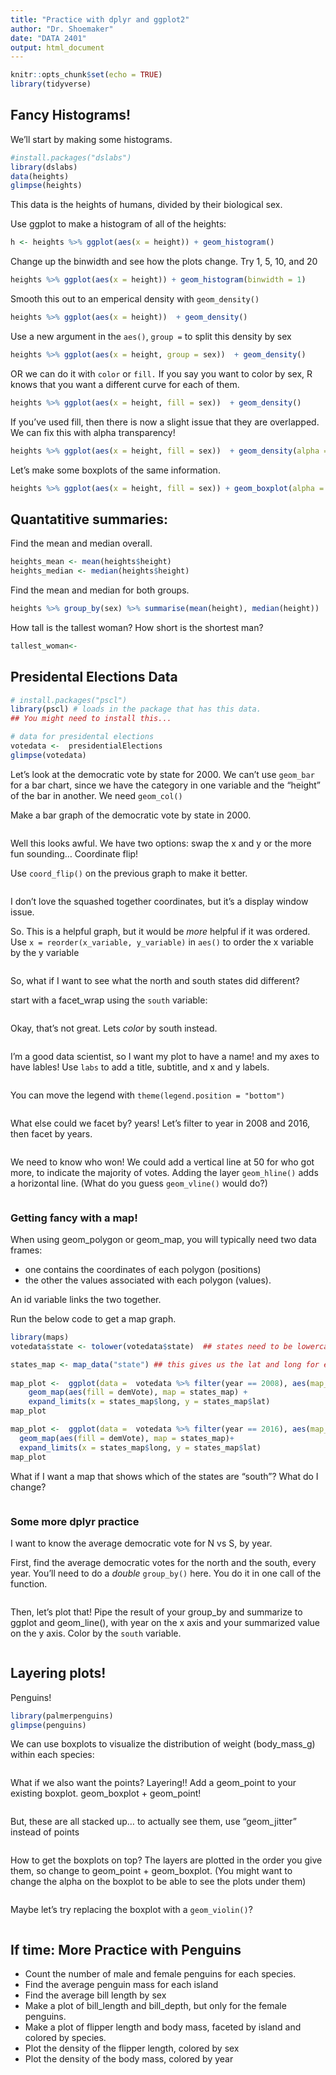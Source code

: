 ```yaml
---
title: "Practice with dplyr and ggplot2"
author: "Dr. Shoemaker"
date: "DATA 2401"
output: html_document
---
```


```r
knitr::opts_chunk$set(echo = TRUE)
library(tidyverse)
```

## Fancy Histograms!

We'll start by making some histograms.

```r
#install.packages("dslabs")
library(dslabs) 
data(heights)
glimpse(heights)
```

This data is the heights of humans, divided by their biological sex.

Use ggplot to make a histogram of all of the heights:

```r
h <- heights %>% ggplot(aes(x = height)) + geom_histogram()

```

Change up the binwidth and see how the plots change. Try 1, 5, 10, and 20

```r
heights %>% ggplot(aes(x = height)) + geom_histogram(binwidth = 1)
```

Smooth this out to an emperical density with `geom_density()`

```r
heights %>% ggplot(aes(x = height))  + geom_density()
```

Use a new argument in the `aes()`, `group =` to split this density by sex

```r
heights %>% ggplot(aes(x = height, group = sex))  + geom_density()
```

OR we can do it with `color` or `fill.` If you say you want to color by sex, R knows that you want a different curve for each of them.

```r
heights %>% ggplot(aes(x = height, fill = sex))  + geom_density()
```

If you've used fill, then there is now a slight issue that they are overlapped. We can fix this with alpha transparency!

```r
heights %>% ggplot(aes(x = height, fill = sex))  + geom_density(alpha = 1/2) 

```

Let's make some boxplots of the same information.

```r
heights %>% ggplot(aes(x = height, fill = sex)) + geom_boxplot(alpha = 1/2) 
```

## Quantatitive summaries:  

Find the mean and median overall. 

```r
heights_mean <- mean(heights$height)
heights_median <- median(heights$height)

```

Find the mean and median for both groups. 

```r
heights %>% group_by(sex) %>% summarise(mean(height), median(height))

```

How tall is the tallest woman? How short is the shortest man? 

```R
tallest_woman<- 

```

## Presidental Elections Data

```r
# install.packages("pscl")
library(pscl) # loads in the package that has this data. 
## You might need to install this...

# data for presidental elections
votedata <-  presidentialElections
glimpse(votedata)
```

Let's look at the democratic vote by state for 2000. We can't use `geom_bar` for a bar chart, since we have the category in one variable and the "height" of the bar in another. We need `geom_col()`

Make a bar graph of the democratic vote by state in 2000. 

```r



```

Well this looks awful. We have two options: swap the x and y or the more fun sounding... Coordinate flip! 

Use `coord_flip()` on the previous graph to make it better. 

```r



```

I don't love the squashed together coordinates, but it's a display window issue.

So. This is a helpful graph, but it would be *more* helpful if it was ordered. 
Use `x = reorder(x_variable, y_variable)` in `aes()` to order the x variable by the y variable

```r



```

So, what if I want to see what the north and south states did different?

start with a facet_wrap using the `south` variable:

```r


```

Okay, that's not great. Lets *color* by south instead.

```r


```

I'm a good data scientist, so I want my plot to have a name! and my axes to have lables! Use `labs` to add a title, subtitle, and x and y labels.

```r


```

You can move the legend with `theme(legend.position = "bottom")`

```r



```

What else could we facet by? years! Let's filter to year in 2008 and 2016, then facet by years.

```r



```

We need to know who won! We could add a vertical line at 50 for who got more, to indicate the majority of votes. Adding the layer `geom_hline()` adds a horizontal line. (What do you guess `geom_vline()` would do?)

```r


```

### Getting fancy with a map!

When using geom_polygon or geom_map, you will typically need two data frames:

-   one contains the coordinates of each polygon (positions)
-   the other the values associated with each polygon (values).

An id variable links the two together. 

Run the below code to get a map graph. 

```r
library(maps)
votedata$state <- tolower(votedata$state)  ## states need to be lowercase for linking

states_map <- map_data("state") ## this gives us the lat and long for each point of each state.
  
map_plot <-  ggplot(data =  votedata %>% filter(year == 2008), aes(map_id = state)) +
    geom_map(aes(fill = demVote), map = states_map) +
    expand_limits(x = states_map$long, y = states_map$lat)
map_plot  
```

```r
map_plot <-  ggplot(data =  votedata %>% filter(year == 2016), aes(map_id = state)) +
  geom_map(aes(fill = demVote), map = states_map)+
  expand_limits(x = states_map$long, y = states_map$lat)
map_plot  
```

What if I want a map that shows which of the states are "south"? What do I change?

```r


```


### Some more dplyr practice

I want to know the average democratic vote for N vs S, by year.

First, find the average democratic votes for the north and the south, every year. You'll need to do a *double* `group_by()` here. You do it in one call of the function.  

```r


```

Then, let's plot that! Pipe the result of your group_by and summarize to ggplot and geom_line(), with year on the x axis and your summarized value on the y axis. Color by the `south` variable. 

```r


```

## Layering plots!

Penguins!

```r
library(palmerpenguins)
glimpse(penguins)
```

We can use boxplots to visualize the distribution of weight (body_mass_g) within each species:

```r


```

What if we also want the points? Layering!! Add a geom_point to your existing boxplot. geom_boxplot + geom_point!

```r


```

But, these are all stacked up... to actually see them, use "geom_jitter" instead of points

```r


```

How to get the boxplots on top? The layers are plotted in the order you give them, so change to geom_point + geom_boxplot. (You might want to change the alpha on the boxplot to be able to see the plots under them)

```r



```

Maybe let's try replacing the boxplot with a `geom_violin()`?

```r



```

## If time: More Practice with Penguins 

-   Count the number of male and female penguins for each species.
-   Find the average penguin mass for each island
-   Find the average bill length by sex
-   Make a plot of bill_length and bill_depth, but only for the female penguins.
-   Make a plot of flipper length and body mass, faceted by island and colored by species.
-   Plot the density of the flipper length, colored by sex
-   Plot the density of the body mass, colored by year

```r



```
